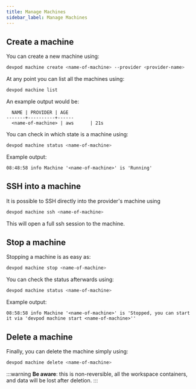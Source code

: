 ```yaml
---
title: Manage Machines
sidebar_label: Manage Machines
---
```


## Create a machine

You can create a new machine using:

```sh
devpod machine create <name-of-machine> --provider <provider-name>
```

At any point you can list all the machines using:

```sh
devpod machine list
```

An example output would be:

```
  NAME | PROVIDER | AGE
-------+----------+------
  <name-of-machine> | aws      | 21s
```

You can check in which state is a machine using:

```sh
devpod machine status <name-of-machine>
```

Example output:

```
08:48:58 info Machine '<name-of-machine>' is 'Running'
```

## SSH into a machine

It is possible to SSH directly into the provider's machine using

```sh
devpod machine ssh <name-of-machine>
```

This will open a full ssh session to the machine.

## Stop a machine

Stopping a machine is as easy as:

```sh
devpod machine stop <name-of-machine>
```

You can check the status afterwards using:

```sh
devpod machine status <name-of-machine>
```

Example output:

```
08:58:58 info Machine '<name-of-machine>' is 'Stopped, you can start it via 'devpod machine start <name-of-machine>''
```

## Delete a machine

Finally, you can delete the machine simply using:

```sh
devpod machine delete <name-of-machine>
```

:::warning
**Be aware**: this is non-reversible, all the workspace containers, and data will be
lost after deletion.
:::

